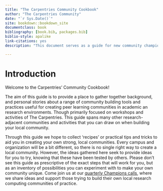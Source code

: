 ```yaml
---
title: "The Carpentries Community Cookbook"
author: "The Carpentries Community"
date: "`r Sys.Date()`"
site: bookdown::bookdown_site
documentclass: book
bibliography: [book.bib, packages.bib]
biblio-style: apalike
link-citations: yes
description: "This document serves as a guide for new community champions seeking to build a Carpentries community at their organization"

---
```


# Introduction

Welcome to the Carpentries' Community Cookbook!

The aim of this guide is to provide a place to gather together background, and personal stories about a range of community building tools and practices useful for creating peer learning communities in academic an research environments. Though primarily focused on workshops and activities of The Carpentries. This guide spans many other research-adjacent communities and activities that you can draw on when building your local community.

Through this guide we hope to collect 'recipes' or practical tips and tricks to aid you in creating your own strong, local communities. Every campus and organization will be a bit different, so there is no single right way to create a local community. However, the ideas gathered here seek to provide ideas for you to try, knowing that these have been tested by others. Please don't see this guide as prescriptive of the exact steps that will work for you, but as an inventory of possibilities you can experiment with to make your own community unique. Come join us at our [quarterly Champions calls](http://pad.software-carpentry.org/champions), where we share ideas and support those trying to build their own local research computing communities of practice.
